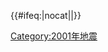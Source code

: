 {{歷年地震
  |name = 2001年地震
  |year = 2001
  |col1 =
* 1月13日：{{le|2001年1月萨尔瓦多地震|January 2001 El Salvador earthquake|萨尔瓦多}}（M7.6）'''†''' 
* 1月26日：[[2001年印度古吉拉特邦大地震|印度古吉拉特]]（M7.9） '''†''' '''‡'''
* 2月13日：{{le|2001年2月萨尔瓦多地震|February 2001 El Salvador earthquake|萨尔瓦多}}（M6.6）'''†'''  
  |col2 =
* 2月28日：{{le|2001年尼斯科利地震|2001 Nisqually earthquake|美國尼斯科利}}（M6.8）
* 3月24日：[[2001年藝予地震|日本芸予]]（M6.7）
* 6月23日：{{le|2001年南秘鲁大地震|2001 southern Peru earthquake|南秘鲁}}（M8.4）'''†''' 
  |col3 =
* 11月14日：[[2001年昆仑山口西地震|中国昆仑山口西]]（M8.2）
}}<includeonly>{{#ifeq:{{{1}}}|nocat||[[Category:2001年地震]]}}</includeonly><noinclude>{{Documentation}}</noinclude>
